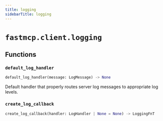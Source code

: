 ```yaml
---
title: logging
sidebarTitle: logging
---
```


# `fastmcp.client.logging`

## Functions

### `default_log_handler` <sup><a href="https://github.com/jlowin/fastmcp/blob/main/src/fastmcp/client/logging.py#L17" target="_blank"><Icon icon="github" style="width: 14px; height: 14px;" /></a></sup>

```python
default_log_handler(message: LogMessage) -> None
```


Default handler that properly routes server log messages to appropriate log levels.


### `create_log_callback` <sup><a href="https://github.com/jlowin/fastmcp/blob/main/src/fastmcp/client/logging.py#L47" target="_blank"><Icon icon="github" style="width: 14px; height: 14px;" /></a></sup>

```python
create_log_callback(handler: LogHandler | None = None) -> LoggingFnT
```
